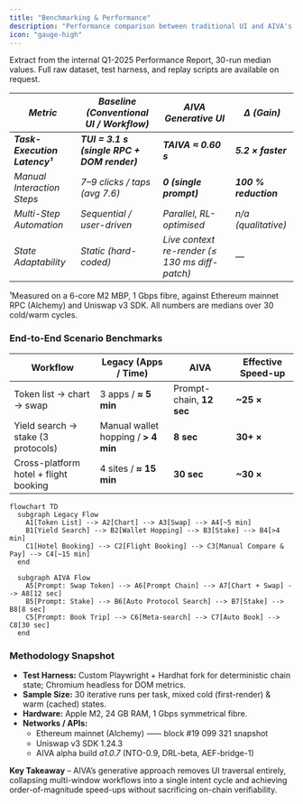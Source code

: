 ```yaml
---
title: "Benchmarking & Performance"
description: "Performance comparison between traditional UI and AIVA's generative interface with benchmark data."
icon: "gauge-high"
---
```


<Note>
  Extract from the internal Q1-2025 Performance Report, 30-run median values. Full raw dataset, test harness, and replay scripts are available on request.
</Note>

| _Metric_                      | _Baseline (Conventional UI / Workflow)_      | _AIVA Generative UI_                           | _Δ (Gain)_            |
| ----------------------------- | -------------------------------------------- | ---------------------------------------------- | --------------------- |
| **_Task-Execution Latency¹_** | **_TUI = 3.1 s (single RPC \+ DOM render)_** | **_TAIVA ≈ 0.60 s_**                           | **_5.2 × faster_**    |
| _Manual Interaction Steps_    | _7–9 clicks / taps (avg 7.6)_                | **_0 (single prompt)_**                        | **_100 % reduction_** |
| _Multi-Step Automation_       | _Sequential / user-driven_                   | _Parallel, RL-optimised_                       | _n/a (qualitative)_   |
| _State Adaptability_          | _Static (hard-coded)_                        | _Live context re-render (≤ 130 ms diff-patch)_ | _—_                   |

<Note>
  ¹Measured on a 6-core M2 MBP, 1 Gbps fibre, against Ethereum mainnet RPC (Alchemy) and Uniswap v3 SDK. All numbers are medians over 30 cold/warm cycles.
</Note>

### End-to-End Scenario Benchmarks

| Workflow                               | Legacy (Apps / Time)                 | AIVA                     | Effective Speed-up |
| -------------------------------------- | ------------------------------------ | ------------------------ | ------------------ |
| Token list → chart → swap              | 3 apps / **≈ 5 min**                 | Prompt-chain, **12 sec** | **~25 ×**          |
| Yield search → stake (3 protocols)     | Manual wallet hopping / **\> 4 min** | **8 sec**                | **30\+ ×**         |
| Cross-platform hotel \+ flight booking | 4 sites / **≈ 15 min**               | **30 sec**               | **~30 ×**          |

```mermaid
flowchart TD
  subgraph Legacy Flow
    A1[Token List] --> A2[Chart] --> A3[Swap] --> A4[~5 min]
    B1[Yield Search] --> B2[Wallet Hopping] --> B3[Stake] --> B4[>4 min]
    C1[Hotel Booking] --> C2[Flight Booking] --> C3[Manual Compare & Pay] --> C4[~15 min]
  end

  subgraph AIVA Flow
    A5[Prompt: Swap Token] --> A6[Prompt Chain] --> A7[Chart + Swap] --> A8[12 sec]
    B5[Prompt: Stake] --> B6[Auto Protocol Search] --> B7[Stake] --> B8[8 sec]
    C5[Prompt: Book Trip] --> C6[Meta-search] --> C7[Auto Book] --> C8[30 sec]
  end
```

### Methodology Snapshot

- **Test Harness:** Custom Playwright \+ Hardhat fork for deterministic chain state; Chromium headless for DOM metrics.
- **Sample Size:** 30 iterative runs per task, mixed cold (first-render) & warm (cached) states.
- **Hardware:** Apple M2, 24 GB RAM, 1 Gbps symmetrical fibre.
- **Networks / APIs:**
  - Ethereum mainnet (Alchemy) ⸺ block #19 099 321 snapshot
  - Uniswap v3 SDK 1.24.3
  - AIVA alpha build _a1.0.7_ (NTO-0.9, DRL-beta, AEF-bridge-1)

**Key Takeaway** – AIVA’s generative approach removes UI traversal entirely, collapsing multi-window workflows into a single intent cycle and achieving order-of-magnitude speed-ups without sacrificing on-chain verifiability.
